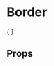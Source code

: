 
<Meta title="Presenters/Border" component={Border} />

# Border

<div>
  {
    <TokenResultsSummary
      tokenResults={readTokensFromFile('Border')}
    ></TokenResultsSummary>
  }
</div>

## Props

<Props of={Border} />
